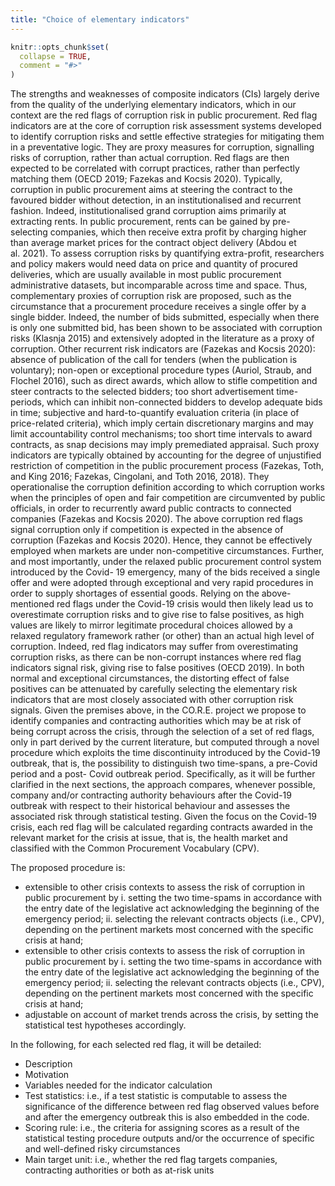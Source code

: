```yaml
---
title: "Choice of elementary indicators"
---
```


```r
knitr::opts_chunk$set(
  collapse = TRUE,
  comment = "#>"
)
```

The strengths and weaknesses of composite indicators (CIs) largely derive from the quality of the underlying elementary indicators, which in our context are the red flags of corruption risk in public procurement. Red flag indicators are at the core of corruption risk assessment systems developed to identify corruption risks and settle effective strategies for mitigating them in a preventative logic. They are proxy measures for corruption, signalling risks of corruption, rather than actual corruption. Red flags are then expected to be correlated with corrupt practices, rather than perfectly matching them (OECD 2019; Fazekas and Kocsis 2020).
Typically, corruption in public procurement aims at steering the contract to the favoured bidder without detection, in an institutionalised and recurrent fashion. Indeed, institutionalised grand corruption aims primarily at extracting rents. In public procurement, rents can be gained by pre-selecting companies, which then receive extra profit by charging higher than average market prices for the contract object delivery (Abdou et al. 2021). To assess corruption risks by quantifying extra-profit, researchers and policy makers would need data on price and quantity of procured deliveries, which are usually available in most public procurement administrative datasets, but incomparable across time and space. Thus, complementary proxies of corruption risk are proposed, such as the circumstance that a procurement procedure receives a single offer by a single bidder. Indeed, the number of bids submitted, especially when there is only one submitted bid, has been shown to be associated with corruption risks (Klasnja 2015) and extensively adopted in the literature as a proxy of corruption. Other recurrent risk indicators are (Fazekas and Kocsis 2020): absence of publication of the call for tenders (when the publication is voluntary); non-open or exceptional procedure types (Auriol, Straub, and Flochel 2016), such as direct awards, which allow to stifle competition and steer contracts to the selected bidders; too short advertisement time-periods, which can inhibit non-connected bidders to develop adequate bids in time; subjective and hard-to-quantify evaluation criteria (in place of price-related criteria), which imply certain discretionary margins and may limit accountability control mechanisms; too short time intervals to award contracts, as snap decisions may imply premediated appraisal.
Such proxy indicators are typically obtained by accounting for the degree of unjustified restriction of competition in the public procurement process (Fazekas, Toth, and King 2016; Fazekas, Cingolani, and Toth 2016, 2018). They operationalise the corruption definition according to which corruption works when the principles of open and fair competition are circumvented by public officials, in order to recurrently award public contracts to connected companies (Fazekas and Kocsis 2020).
The above corruption red flags signal corruption only if competition is expected in the absence of corruption (Fazekas and Kocsis 2020). Hence, they cannot be effectively employed when markets are under non-competitive circumstances. Further, and most importantly, under the relaxed public procurement control system introduced by the Covid- 19 emergency, many of the bids received a single offer and were adopted through exceptional and very rapid procedures in order to supply shortages of essential goods. Relying on the above-mentioned red flags under the Covid-19 crisis would then likely lead us to overestimate corruption risks and to give rise to false positives, as high values are likely to mirror legitimate procedural choices allowed by a relaxed regulatory framework rather (or other) than an actual high level of corruption. Indeed, red flag indicators may suffer from overestimating corruption risks, as there can be non-corrupt instances where red flag indicators signal risk, giving rise to false positives (OECD 2019). In both normal and exceptional circumstances, the distorting effect of false positives can be attenuated by carefully selecting the elementary risk indicators that are most closely associated with other corruption risk signals.
Given the premises above, in the CO.R.E. project we propose to identify companies and contracting authorities which may be at risk of being corrupt across the crisis, through the selection of a set of red flags, only in part derived by the current literature, but computed through a novel procedure which exploits the time discontinuity introduced by the Covid-19 outbreak, that is, the possibility to distinguish two time-spans, a pre-Covid period and a post- Covid outbreak period. Specifically, as it will be further clarified in the next sections, the approach compares, whenever possible, company and/or contracting authority behaviours after the Covid-19 outbreak with respect to their historical behaviour and assesses the associated risk through statistical testing. Given the focus on the Covid-19 crisis, each red flag will be calculated regarding contracts awarded in the relevant market for the crisis at issue, that is, the health market and classified with the Common Procurement Vocabulary (CPV).

The proposed procedure is:

- extensible to other crisis contexts to assess the risk of corruption in public procurement by i. setting the two time-spams in accordance with the entry date of the legislative act acknowledging the beginning of the emergency period; ii. selecting the relevant contracts objects (i.e., CPV), depending on the pertinent markets most concerned with the specific crisis at hand;
- extensible to other crisis contexts to assess the risk of corruption in public
procurement by i. setting the two time-spams in accordance with the entry date of the legislative act acknowledging the beginning of the emergency period; ii. selecting the relevant contracts objects (i.e., CPV), depending on the pertinent markets most concerned with the specific crisis at hand;
- adjustable on account of market trends across the crisis, by setting the statistical test hypotheses accordingly.

In the following, for each selected red flag, it will be detailed:

- Description
- Motivation
- Variables needed for the indicator calculation
- Test statistics: i.e., if a test statistic is computable to assess the significance of the difference between red flag observed values before and after the emergency outbreak this is also embedded in the code.
- Scoring rule: i.e., the criteria for assigning scores as a result of the statistical testing procedure outputs and/or the occurrence of specific and well-defined risky circumstances
- Main target unit: i.e., whether the red flag targets companies, contracting authorities or both as at-risk units


